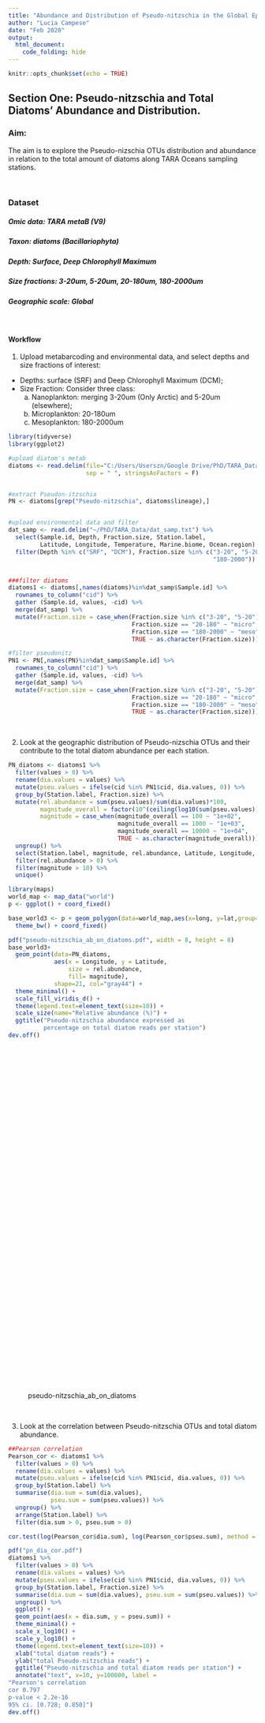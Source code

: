 ```yaml
---
title: "Abundance and Distribution of Pseudo-nitzschia in the Global Epipelagic Ocean"
author: "Lucia Campese"
date: "Feb 2020"
output:
  html_document:
    code_folding: hide
---
```


```r
knitr::opts_chunk$set(echo = TRUE)
```

<style>
.column-left{
  float: left;
  width: 50%;
  text-align: left;
}
.column-right{
  float: right;
  width: 50%;
  text-align: right;
}
</style>


## Section One: Pseudo-nitzschia and Total Diatoms' Abundance and Distribution.

### Aim:
The aim is to explore the Pseudo-nizschia OTUs distribution and abundance in relation to the total amount of diatoms along TARA Oceans sampling stations.

<br>

### Dataset
##### Omic data: TARA metaB (V9)
##### Taxon: diatoms (Bacillariophyta)
##### Depth: Surface, Deep Chlorophyll Maximum
##### Size fractions: 3-20um, 5-20um, 20-180um, 180-2000um
##### Geographic scale: Global

<br>

#### Workflow

1. Upload metabarcoding and environmental data, and select depths and size fractions of interest:
+ Depths: surface (SRF) and Deep Chlorophyll Maximum (DCM);
+ Size Fraction: Consider three class:
  a. Nanoplankton: merging 3-20um (Only Arctic) and 5-20um (elsewhere);
  b. Microplankton: 20-180um
  c. Mesoplankton: 180-2000um

```r

library(tidyverse)
library(ggplot2)

#upload diatom's metab
diatoms <- read.delim(file="C:/Users/Userszn/Google Drive/PhD/TARA_Data/metab/diatoms/diatoms.txt",
                      sep = " ", stringsAsFactors = F) 


#extract Pseudon-itzschia
PN <- diatoms[grep("Pseudo-nitzschia", diatoms$lineage),]


#upload environmental data and filter
dat_samp <- read.delim("~/PhD/TARA_Data/dat_samp.txt") %>% 
  select(Sample.id, Depth, Fraction.size, Station.label,
         Latitude, Longitude, Temperature, Marine.biome, Ocean.region) %>% 
  filter(Depth %in% c("SRF", "DCM"), Fraction.size %in% c("3-20", "5-20", "20-180",
                                                          "180-2000"))


###filter diatoms
diatoms1 <- diatoms[,names(diatoms)%in%dat_samp$Sample.id] %>%
  rownames_to_column("cid") %>%
  gather (Sample.id, values, -cid) %>%
  merge(dat_samp) %>%
  mutate(Fraction.size = case_when(Fraction.size %in% c("3-20", "5-20") ~ "nano",
                                   Fraction.size == "20-180" ~ "micro",
                                   Fraction.size == "180-2000" ~ "meso",
                                   TRUE ~ as.character(Fraction.size)))

#filter pseudonitz
PN1 <- PN[,names(PN)%in%dat_samp$Sample.id] %>% 
  rownames_to_column("cid") %>% 
  gather (Sample.id, values, -cid) %>%
  merge(dat_samp) %>% 
  mutate(Fraction.size = case_when(Fraction.size %in% c("3-20", "5-20") ~ "nano",
                                   Fraction.size == "20-180" ~ "micro",
                                   Fraction.size == "180-2000" ~ "meso",
                                   TRUE ~ as.character(Fraction.size)))

```

<br>

2. Look at the geographic distribution of Pseudo-nizschia OTUs and their contribute to the total diatom abundance per each station.

```r

PN_diatoms <- diatoms1 %>% 
  filter(values > 0) %>% 
  rename(dia.values = values) %>% 
  mutate(pseu.values = ifelse(cid %in% PN1$cid, dia.values, 0)) %>%
  group_by(Station.label, Fraction.size) %>% 
  mutate(rel.abundance = sum(pseu.values)/sum(dia.values)*100,
         magnitude_overall = factor(10^(ceiling(log10(sum(pseu.values))))),
         magnitude = case_when(magnitude_overall == 100 ~ "1e+02",
                               magnitude_overall == 1000 ~ "1e+03",
                               magnitude_overall == 10000 ~ "1e+04",
                               TRUE ~ as.character(magnitude_overall))) %>%
  ungroup() %>% 
  select(Station.label, magnitude, rel.abundance, Latitude, Longitude, Fraction.size, Depth) %>% 
  filter(rel.abundance > 0) %>% 
  filter(magnitude > 10) %>% 
  unique()

library(maps)
world_map <- map_data("world")
p <- ggplot() + coord_fixed()

base_world3 <- p + geom_polygon(data=world_map,aes(x=long, y=lat,group=group),colour="gray80",size=0.2, fill="gray80")+
  theme_bw() + coord_fixed()

pdf("pseudo-nitzschia_ab_on_diatoms.pdf", width = 8, height = 8)
base_world3+
  geom_point(data=PN_diatoms,
             aes(x = Longitude, y = Latitude, 
                 size = rel.abundance, 
                 fill= magnitude),
             shape=21, col="gray44") +
  theme_minimal() +
  scale_fill_viridis_d() +
  theme(legend.text=element_text(size=10)) +
  scale_size(name="Relative abundance (%)") +
  ggtitle("Pseudo-nitzschia abundance expressed as 
          percentage on total diatom reads per station")
dev.off()

```

![pseudo-nitzschia_ab_on_diatoms](C:/Users/Userszn/Google Drive/PhD/script/Pseudonitzschia/metaB/pseudo-nitzschia_ab_on_diatoms.pdf){width=100% height=700}

<br>

3. Look at the correlation between Pseudo-nitzschia OTUs and total diatom abundance.

```r
##Pearson correlation
Pearson_cor <- diatoms1 %>% 
  filter(values > 0) %>% 
  rename(dia.values = values) %>% 
  mutate(pseu.values = ifelse(cid %in% PN1$cid, dia.values, 0)) %>%
  group_by(Station.label) %>% 
  summarise(dia.sum = sum(dia.values),
            pseu.sum = sum(pseu.values)) %>%
  ungroup() %>% 
  arrange(Station.label) %>% 
  filter(dia.sum > 0, pseu.sum > 0)

cor.test(log(Pearson_cor$dia.sum), log(Pearson_cor$pseu.sum), method = "pearson")

```

```r
pdf("pn_dia_cor.pdf")
diatoms1 %>% 
  filter(values > 0) %>% 
  rename(dia.values = values) %>% 
  mutate(pseu.values = ifelse(cid %in% PN1$cid, dia.values, 0)) %>%
  group_by(Station.label, Fraction.size) %>% 
  summarise(dia.sum = sum(dia.values), pseu.sum = sum(pseu.values)) %>%
  ungroup() %>% 
  ggplot() + 
  geom_point(aes(x = dia.sum, y = pseu.sum)) +
  theme_minimal() +
  scale_x_log10() +
  scale_y_log10() +
  theme(legend.text=element_text(size=10)) +
  xlab("total diatom reads") + 
  ylab("total Pseudo-nitzschia reads") +
  ggtitle("Pseudo-nitzschia and total diatom reads per station") +
  annotate("text", x=10, y=100000, label = 
"Pearson's correlation
cor 0.797
p-value < 2.2e-16
95% ci. [0.728; 0.850]")
dev.off()
```

![pseudo-pn_dia_cor](C:/Users/Userszn/Google Drive/PhD/script/Pseudonitzschia//metaB/pn_dia_cor.pdf){width=100% height=700}

<br>

```r
##lm
prova <- diatoms1 %>% 
  filter(values > 0) %>% 
  rename(dia.values = values) %>% 
  mutate(pseu.values = ifelse(cid %in% PN1$cid, dia.values, 0)) %>%
  group_by(Station.label) %>% 
  summarise(dia.sum = sum(dia.values), pseu.sum = sum(pseu.values),
            y = pseu.sum/dia.sum) %>%
  ungroup() %>% 
  rename(x=dia.sum, y0=pseu.sum) %>%
  filter(y0>0) %>% 
  mutate(x=log(x), y=log(y)) %>% 
  rownames_to_column("id") %>% 
  select(-c("Station.label"))

model1 <- lm(y~x, data=prova)
temp_var <- predict(model1, interval="prediction")
new_df <- cbind(prova,temp_var)
p <- ggplot(new_df) + aes(x,y) +
  geom_label(aes(label=id)) +
  geom_line(aes(y=lwr), color = "red", linetype = "dashed")+
  geom_line(aes(y=upr), color = "red", linetype = "dashed")+
  geom_smooth(method=lm, se=TRUE) +
  theme_minimal()
print(p)
par(mfrow=c(2,3)); plot(model1, which=1:6)

```

<br>
<br>

## Section Two: Within-genus exploration

### Aim:
The aim is to look more in detail at Pseudo-nitzschia OTUs distribution and to explore the number and proportion of OTUs taxonomically assigned at species level

<br>

### Dataset
##### Omic data: TARA metaB (V9)
##### Taxon: Pseudo-nitzschia
##### Depth: Surface, Deep Chlorophyll Maximum
##### Size fractions: all
##### Geographic scale: Global  

<br>

#### Workflow
1. Check for spatial autocorrelation.

```r
library(tidyverse)

##autocorrelation
acf <- PN1 %>%
  mutate(Station.label = substr(Station.label, 6, 8)) %>% 
  filter(values > 0) %>% 
  group_by(Station.label) %>% 
  mutate(sum = sum(values)) %>% 
  ungroup() %>%
  select(Station.label, sum) %>%
  arrange(Station.label) %>% 
  unique()

pdf("autocorrelation.pdf")
acf(acf$sum)
dev.off()
```

![pseudo-autocorrelation](C:/Users/Userszn/Google Drive/PhD/script/Pseudonitzschia//metaB/autocorrelation.pdf){width=100% height=700}

<br>

2. Look at the distribution of Pseudo-nitzschia OTUs both in terms of single values and sum of values per each station.


<div class="column-left">
```r
##histogram
##scatterplot temperature & n reads
pdf("pn_ab_n_reads.pdf")
PN1 %>%
  mutate(Station.label = substr(Station.label, 6, 8)) %>% 
  filter(values !=0) %>% 
  ggplot() +
  geom_histogram(aes(values), alpha=0.5) +
  theme_minimal() +
  scale_x_log10() +
  xlab("abundance") +
  ggtitle("Pseudo-nitzschia abundance expressed as number of reads")
dev.off()
```
![pseudo-pn_ab_n_reads](C:/Users/Userszn/Google Drive/PhD/script/Pseudonitzschia/metaB/pn_ab_n_reads.pdf){width=100% height=700}</div>

<div class="column-right">
```r
pdf("pn_ab_n_reads_station.pdf")
PN1 %>%
  mutate(Station.label = substr(Station.label, 6, 8)) %>% 
  group_by(Station.label) %>% 
  mutate(sum = sum(values)) %>% 
  ungroup() %>%
  ggplot() +
  geom_histogram(aes(sum), alpha=0.5) +
  theme_minimal() +
  scale_x_log10() +
  xlab("abundance per station") +
    ggtitle("Pseudo-nitzschia abundance expressed as number of reads per station")
dev.off()
```
![pseudo-pn_ab_n_reads_station](C:/Users/Userszn/Google Drive/PhD/script/Pseudonitzschia/metaB/pn_ab_n_reads_station.pdf){width=100% height=700}</div>

<br>

3. Look at the geographic distribution of Pseudo-nizschia OTUs.

```r

global_maps <- PN1 %>%
  mutate(Station.label = substr(Station.label, 6, 8)) %>% 
  group_by(Station.label) %>% 
  mutate(sum = sum(values)) %>% 
  filter(sum > 10) %>% 
  mutate(magnitude_overall = factor(10^(ceiling(log10(sum)))),
         magnitude = case_when(magnitude_overall  == "100" ~ "1e+02",
                               magnitude_overall == "1000" ~ "1e+03",
                               magnitude_overall == "10000"  ~ "1e+04",
                               TRUE ~ as.character(magnitude_overall)))

pdf("pn_ab_n_reads_station_map.pdf")
base_world3+
  geom_point(data= global_maps,
             aes(x = Longitude, y = Latitude,
                 size = magnitude, fill = magnitude),
             shape=21, col="gray44") +
  theme_minimal() +
  theme(legend.text=element_text(size=10)) +
  scale_fill_brewer(palette = "Paired") +
  ggtitle("Pseudo-nitzschia abundance expressed as number of reads per station")
dev.off()
```

![pn_ab_n_reads_station_map](C:/Users/Userszn/Google Drive/PhD/script/Pseudonitzschia/metaB/pn_ab_n_reads_station_map.pdf){width=100% height=700}

<br>

4. Look at the distribution of Pseudo-nitzschia OTUs along the Temperature gradient.

```r
library(ggforce)

pdf("pn_ab_reads_station_temperature.pdf")
PN1 %>%
  mutate(Station.label = substr(Station.label, 6, 8)) %>% 
  filter(values > 0) %>% 
  group_by(Station.label) %>% 
  mutate(sum = sum(values)) %>% 
  ungroup() %>% 
  select(Station.label, Temperature, sum, values) %>% 
  unique() %>% 
  mutate(group = ifelse(Temperature <= 11.5, "cold", "warm")) %>% 
  drop_na() %>%
  ggplot() +
  geom_point(aes(x = Temperature, y = sum)) +
  scale_y_log10() +
  theme_minimal() +
  ylab("number of reads") +
  theme(legend.text=element_text(size=10)) +
  ggtitle("Pseudo-nitzschia abundance expressed as number of reads per station") +
  geom_mark_ellipse(aes(x = Temperature, y = sum, fill=group, label = group),
                    show.legend = F,
                    con.cap = 0,
                    expand = unit(0.2, "cm")) +
  scale_fill_manual(values = c("#00BFC4", "#F8766D")) +
  annotate("text", x = 20, y = 7.5e+05, label = "
           Min.:  143
           Median: 6519  
           Mean: 76096  
           Max.: 706423 ") +
  annotate("text", x = 2, y = 23, label = "
           Min.:  1
           Median: 270  
           Mean: 3902  
           Max.: 179138 ") 
dev.off()
```

![pn_ab_reads_station_temperature](C:/Users/Userszn/Google Drive/PhD/script/Pseudonitzschia/metaB/pn_ab_reads_station_temperature.pdf){width=100% height=700}

<br>

5. Explore the difference in terms of size fraction

```r

###Venn
library(venn)
pdf("size_fr_venn.pdf")
PN1 %>%
  group_by(cid, Fraction.size) %>% 
  summarise(sum = sum(values)) %>%
  ungroup() %>% 
  filter(sum > 0) %>% 
  mutate(sum = ifelse(sum > 0,  1, 0)) %>%
  spread(Fraction.size, sum) %>% 
  mutate_at(vars(-cid), funs(ifelse(is.na(.), 0, .))) %>% 
  select(-cid) %>% 
  venn(ellipse = F, borders = F,  cexil = 0.8, cexsn = 0.9)
dev.off()
```
![size_fr_venn](C:/Users/Userszn/Google Drive/PhD/script/Pseudonitzschia/metaB/size_fr_venn.pdf){width=100% height=700}


<br>

6. Look at the geographic distribution of Pseudo-nizschia OTUs relative to Size and Depth.

```r

pdf("pn_ab_each_size_fr.pdf")
##map of abundance per each size
base_world3+
  geom_point(data=global_maps, aes(x = Longitude, y = Latitude,
                                   size = magnitude, fill = magnitude),
             shape=21, col="gray44") +
  theme_minimal() +
  theme(legend.text=element_text(size=10)) +
  scale_fill_brewer(palette = "Paired") +
  ggtitle("Pseudo-nitzschia abundance expressed as number of reads per station") + 
  facet_wrap(~Depth + Fraction.size) 
dev.off()
```

![pn_ab_each_size_fr](C:/Users/Userszn/Google Drive/PhD/script/Pseudonitzschia/metaB/pn_ab_each_size_fr.pdf){width=100% height=700}

<br>

7. Look at the genus richness in terms of different OTUs and look at the geographic distibution and abundance of each of the 8 species identified.

```r

load("C:/Users/Userszn/Google Drive/PhD/TARA_Data/metaB/euk_full_names.Rdata")
library(tidyverse)


taxonomy <- euk_full_names %>% 
  group_by(OTU, rank) %>%
  summarise(name =  paste(name, collapse = ";")) %>%
  ungroup %>%
  spread(rank, name) %>% 
  filter(genus == "Pseudo-nitzschia") %>% 
  select(OTU, genus, species) %>% 
  mutate_at(vars(species), funs(ifelse(is.na(.), "unknown"  , .)))


global_maps_taxonomy <-  global_maps %>% 
  rename(OTU=cid) %>% 
  merge(taxonomy)

library(stringr)
library(treemapify)

pdf("pn_taxonomy_treemap.pdf")
global_maps_taxonomy %>% 
  mutate(species = str_replace(species, "Pseudo-nitzschia", "P.")) %>%
  group_by(species) %>% 
  summarise(richness = n_distinct(OTU)) %>% 
  ungroup() %>%
  ggplot(aes(area=richness, fill=species, label=species)) +
  geom_treemap(show.legend = T) + 
  geom_treemap_text(fontface = "italic",
                    color = "white",
                    place = "center", show.legend = F) +
  ggtitle("", 
          subtitle = paste0(n_distinct(global_maps_taxonomy$OTU)," OTUs"))
dev.off()
```
![pn_taxonomy_treemap](C:/Users/Userszn/Google Drive/PhD/script/Pseudonitzschia/metaB/pn_taxonomy_treemap.pdf){width=100% height=700}



```r

library(scatterpie)

vediamo <- global_maps_taxonomy %>%
  filter(values > 0) %>% 
  group_by(Station.label) %>% 
  mutate(Longitude=mean(Longitude), Latitude = mean(Latitude)) %>% 
  ungroup() %>% 
  group_by(Station.label, species) %>% 
  mutate(fraction = sum(values)/sum) %>% 
  ungroup() %>% 
  select(Station.label, Longitude, Latitude, species, fraction, sum) %>% 
  arrange(Station.label) %>% 
  unique()  %>% 
  mutate(species = str_replace(species, "Pseudo-nitzschia", "P.")) %>% 
  group_by(Station.label) %>% 
  mutate(radius = max(fraction)*4) %>% 
  spread(species, fraction) %>% 
  mutate_all(funs(ifelse(is.na(.), 0, .)))

pdf("pn_species_distribution_map.pdf", width = 10)
base_world3 + 
  geom_scatterpie(aes(x=Longitude, y=Latitude, r=radius),
                  data=vediamo,
                  cols= c("P. australis", "P. calliantha", "P. delicatissima",
                          "P. fraudulenta", "P. heimii", "P. multiseries",
                          "P. pseudodelicatissima", "P. pungens", "unknown"),
                  alpha=.7) +
  theme_minimal() +
  theme(legend.text=element_text(size=10)) +
  coord_fixed() +
  scale_color_discrete() +
  ggtitle("Pseudo-nitzschia abundance and distribution at species level") #+
  #geom_scatterpie_legend(vediamo$radius, x=-150, y=-70)
dev.off()

##vedi Bates 2018 Fig. 2
```
![pn_species_distribution_map](C:/Users/Userszn/Google Drive/PhD/script/Pseudonitzschia/metaB/pn_species_distribution_map.pdf){width=100% height=700}